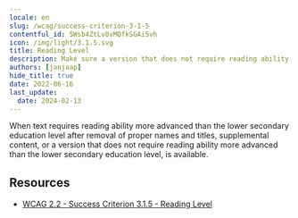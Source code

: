 ```yaml
---
locale: en
slug: /wcag/success-criterion-3-1-5
contentful_id: 5Wsb4ZtLv8vMQfkSGAi5vh
icon: /img/light/3.1.5.svg
title: Reading Level
description: Make sure a version that does not require reading ability more advanced than the lower secondary education level, is available.
authors: [janjaap]
hide_title: true
date: 2022-06-16
last_update:
  date: 2024-02-13
---
```


<Hero
  title="Reading Level"
  image="/img/light/3.1.5.svg"
  alt="WCAG 3.1.5 icon"
  prefix="Success Criterion 3.1.5"
  suffix="Level AAA"
/>

When text requires reading ability more advanced than the lower secondary education level after removal of proper names and titles, supplemental content, or a version that does not require reading ability more advanced than the lower secondary education level, is available.

## Resources

- [WCAG 2.2 - Success Criterion 3.1.5 - Reading Level](https://www.w3.org/TR/WCAG22/#reading-level)
